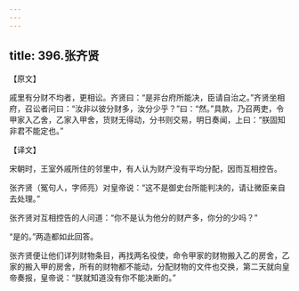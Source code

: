 ```yaml
---
---
---
```

title: 396.张齐贤
---



【原文】

戚里有分财不均者，更相讼。齐贤曰：“是非台府所能决，臣请自治之。”齐贤坐相府，召讼者问曰：“汝非以彼分财多，汝分少乎？”曰：“然。”具款，乃召两吏，令甲家入乙舍，乙家入甲舍，货财无得动，分书则交易，明日奏闻，上曰：“朕固知非君不能定也。”

【译文】

宋朝时，王室外戚所住的邻里中，有人认为财产没有平均分配，因而互相控告。

张齐贤（冤句人，字师亮）对皇帝说：“这不是御史台所能判决的，请让微臣亲自去处理。”

张齐贤对互相控告的人问道：“你不是认为他分的财产多，你分的少吗？”

“是的。”两造都如此回答。

张齐贤便让他们详列财物条目，再找两名役使，命令甲家的财物搬入乙的房舍，乙家的搬入甲的房舍，所有的财物都不能动，分配财物的文件也交换，第二天就向皇帝奏报，皇帝说：“朕就知道没有你不能决断的。”